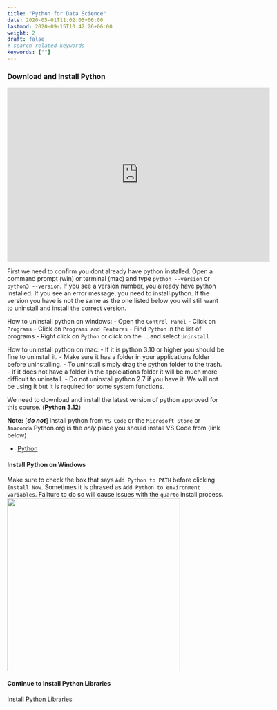 ---
title: "Python for Data Science"
date: 2020-05-01T11:02:05+06:00
lastmod: 2020-09-15T10:42:26+06:00
weight: 2
draft: false
# search related keywords
keywords: [""]
---


### Download and Install Python

```{=html}
<iframe id="kaltura_player" src="https://cdnapisec.kaltura.com/p/1157612/sp/115761200/embedIframeJs/uiconf_id/41338032/partner_id/1157612?iframeembed=true&playerId=kaltura_player&entry_id=1_8ncm34c3&flashvars[localizationCode]=en&amp;flashvars[sideBarContainer.plugin]=true&amp;flashvars[sideBarContainer.position]=left&amp;flashvars[sideBarContainer.clickToClose]=true&amp;flashvars[chapters.plugin]=true&amp;flashvars[chapters.layout]=vertical&amp;flashvars[chapters.thumbnailRotator]=false&amp;flashvars[streamSelector.plugin]=true&amp;flashvars[EmbedPlayer.SpinnerTarget]=videoHolder&amp;flashvars[dualScreen.plugin]=true&amp;flashvars[Kaltura.addCrossoriginToIframe]=true&amp;&wid=1_5ngi2evj" width="608" height="402" allowfullscreen webkitallowfullscreen mozAllowFullScreen allow="autoplay *; fullscreen *; encrypted-media *" sandbox="allow-downloads allow-forms allow-same-origin allow-scripts allow-top-navigation allow-pointer-lock allow-popups allow-modals allow-orientation-lock allow-popups-to-escape-sandbox allow-presentation allow-top-navigation-by-user-activation" frameborder="0" title="W01 - Install Python"></iframe>
```

First we need to confirm you dont already have python installed. Open a command prompt (win) or terminal (mac) and type `python --version` or `python3 --version`. If you see a version number, you already have python installed. If you see an error message, you need to install python. If the version you have is not the same as the one listed below you will still want to uninstall and install the correct version.

How to uninstall python on windows:
- Open the `Control Panel`
- Click on `Programs`
- Click on `Programs and Features`
- Find `Python` in the list of programs
- Right click on `Python` or click on the ... and select `Uninstall`

How to uninstall python on mac:
- If it is python 3.10 or higher you should be fine to uninstall it. 
- Make sure it has a folder in your applications folder before uninstalling. 
- To uninstall simply drag the python folder to the trash.
- If it does not have a folder in the applciations folder it will be much more difficult to uninstall. 
- Do not uninstall python 2.7 if you have it. We will not be using it but it is required for some system functions.

We need to download and install the latest version of python approved for this course. (__Python 3.12__)

__Note:__ [***do not***] install python from `VS Code` or the `Microsoft Store` or `Anaconda`
Python.org is the _only_ place you should install VS Code from (link below)

- [Python](https://python.org/downloads)


#### Install Python on Windows
Make sure to check the box that says `Add Python to PATH` before clicking `Install Now`. Sometimes it is phrased as `Add Python to environment variables`. Failture to do so will cause issues with the `quarto` install process.
![](/images/python_env_var.png){width=400}


#### Continue to Install Python Libraries
[Install Python Libraries](/Setup/python_lib.qmd)
